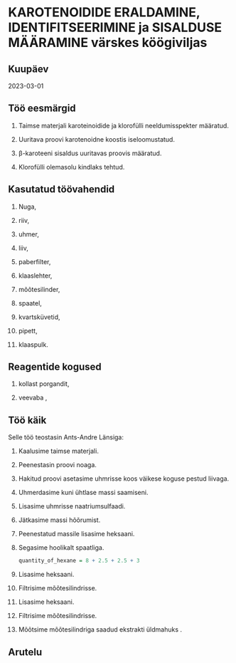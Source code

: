 # KAROTENOIDIDE ERALDAMINE, IDENTIFITSEERIMINE ja SISALDUSE MÄÄRAMINE värskes köögiviljas

## Kuupäev

2023-03-01

## Töö eesmärgid

1. Taimse materjali karoteinoidide ja klorofülli neeldumisspekter määratud.

2. Uuritava proovi karotenoidne koostis iseloomustatud.

3. β-karoteeni sisaldus uuritavas proovis määratud.

4. Klorofülli olemasolu kindlaks tehtud.

## Kasutatud töövahendid

1. Nuga,

2. riiv,

3. uhmer,

4. liiv,

5. paberfilter,

6. klaaslehter,

7. mõõtesilinder,

8. spaatel,

9. kvartsküvetid,

10. pipett,

11. klaaspulk.

## Reagentide kogused

1. \qty{0,91}{\g} kollast porgandit,

2. \qty{4,9}{\g} veevaba \ce{Na_2SO_4},

## Töö käik

Selle töö teostasin Ants-Andre Länsiga:

1. Kaalusime taimse materjali.

2. Peenestasin proovi noaga.

3. Hakitud proovi asetasime uhmrisse koos väikese koguse pestud liivaga.

4. Uhmerdasime kuni ühtlase massi saamiseni.

5. Lisasime uhmrisse naatriumsulfaadi.

6. Jätkasime massi hõõrumist.

7. Peenestatud massile lisasime \qty{5}{\ml} heksaani.

8.  Segasime hoolikalt spaatliga.

    ```r
    quantity_of_hexane = 8 + 2.5 + 2.5 + 3

    ```

9. Lisasime \qty{`r as.character(quantity_of_hexane)`}{\ml} heksaani.

10. Filtrisime mõõtesilindrisse.

11. Lisasime \qty{6}{\ml} heksaani.

12. Filtrisime mõõtesilindrisse.

13. Mõõtsime mõõtesilindriga saadud ekstrakti üldmahuks \qty{18}{\ml}.

## Arutelu
